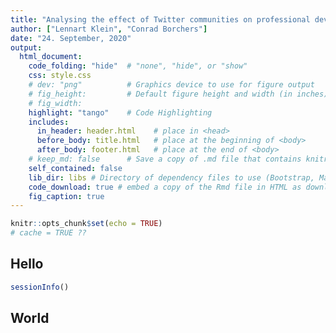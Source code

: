 ```yaml
---
title: "Analysing the effect of Twitter communities on professional development"
author: ["Lennart Klein", "Conrad Borchers"]
date: "24. September, 2020"
output:
  html_document:
    code_folding: "hide"  # "none", "hide", or "show"
    css: style.css
    # dev: "png"          # Graphics device to use for figure output
    # fig_height:         # Default figure height and width (in inches) for document
    # fig_width:  
    highlight: "tango"    # Code Highlighting
    includes:             
      in_header: header.html    # place in <head>
      before_body: title.html   # place at the beginning of <body>
      after_body: footer.html   # place at the end of <body>
    # keep_md: false      # Save a copy of .md file that contains knitr output
    self_contained: false
    lib_dir: libs # Directory of dependency files to use (Bootstrap, MathJax, etc.)
    code_download: true # embed a copy of the Rmd file in HTML as download
    fig_caption: true
---
```


```r
knitr::opts_chunk$set(echo = TRUE)
# cache = TRUE ??
```



## Hello
```r
sessionInfo()
```

## World
```r

```

